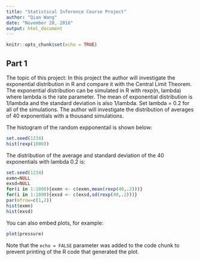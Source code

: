 ```yaml
---
title: "Statistical Inference Course Project"
author: "Qian Wang"
date: "November 28, 2016"
output: html_document
---
```


```r
knitr::opts_chunk$set(echo = TRUE)
```
## Part 1
The topic of this project:
In this project the author will investigate the exponential distribution in R and compare it with the Central Limit Theorem. The exponential distribution can be simulated in R with rexp(n, lambda) where lambda is the rate parameter. The mean of exponential distribution is 1/lambda and the standard deviation is also 1/lambda. Set lambda = 0.2 for all of the simulations. The author will investigate the distribution of averages of 40 exponentials with a thousand simulations.

The histogram of the random expponentail is shown below:
```r
set.seed(1234)
hist(rexp(1000))
```

The distribution of the average and standard deviation of the 40 exponentials with lambda 0.2 is:
```r
set.seed(1234)
exmn=NULL
exsd=NULL
for(i in 1:1000){exmn <- c(exmn,mean(rexp(40,.2)))}
for(i in 1:1000){exsd <- c(exsd,sd(rexp(40,.2)))}
par(mfrow=c(1,2))
hist(exmn)
hist(exsd)
```


You can also embed plots, for example:

```r
plot(pressure)
```

Note that the `echo = FALSE` parameter was added to the code chunk to prevent printing of the R code that generated the plot.

